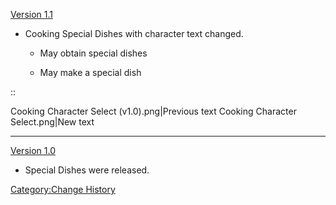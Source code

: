 [[Version 1.1]]
* Cooking Special Dishes with character text changed.
** {{Color|Old:}} May obtain special dishes
** {{Color|New:}} May make a special dish
::<gallery>
Cooking Character Select (v1.0).png|Previous text
Cooking Character Select.png|New text
</gallery>
----
[[Version 1.0]]
* Special Dishes were released.
<noinclude>[[Category:Change History]]</noinclude>